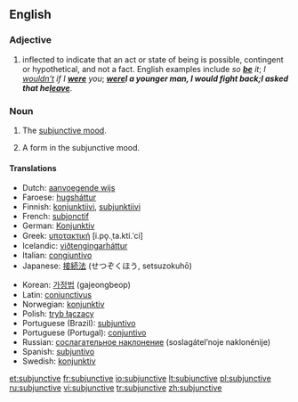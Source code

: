 ==English==

===Adjective===
{{en-adj|-}}

# {{context|grammar|of a verb}} inflected to indicate that an act or state of being is possible, contingent or hypothetical, and not a fact.  English examples include ''so '''[[be]]''' it''; ''I [[wouldn’t]] if I '''[[were]]''' you''; '''''[[were]]''' I a younger man, I would fight back''; ''I asked that he '''[[leave]]'''''.

===Noun===
{{en-noun|s|-}}

# {{grammar}} The [[subjunctive mood]].
# A form in the subjunctive mood.

====Translations====
{{trans-top|subjunctive mood}}
* Dutch: [[aanvoegende wijs]] {{m}}
* Faroese: [[hugsháttur]] {{m}}
* Finnish: [[konjunktiivi]], [[subjunktiivi]]
* French: [[subjonctif]] {{m}}
* German: [[Konjunktiv]] {{m}}
* Greek: [[υποτακτική]] [i.po̞.ˌta.kti.ˈci] {{f}}
* Icelandic: [[viðtengingarháttur]] {{m}}
* Italian: [[congiuntivo]] {{m}}
* Japanese: [[接続法]] (せつぞくほう, setsuzokuhō)
{{trans-mid}}
* Korean: [[가정법]] (gajeongbeop)
* Latin: [[coniunctivus]]
* Norwegian: [[konjunktiv]] {{m}}
* Polish: [[tryb łączący]] {{m}}
* Portuguese (Brazil): [[subjuntivo]] {{m}}
* Portuguese (Portugal): [[conjuntivo]] {{m}}
* Russian: [[сослагательное наклонение]] (soslagátel’noje naklonénije) {{n}}
* Spanish: [[subjuntivo]] {{m}}
* Swedish: [[konjunktiv]] {{c}}
{{trans-bottom}}

[[et:subjunctive]]
[[fr:subjunctive]]
[[io:subjunctive]]
[[lt:subjunctive]]
[[pl:subjunctive]]
[[ru:subjunctive]]
[[vi:subjunctive]]
[[tr:subjunctive]]
[[zh:subjunctive]]